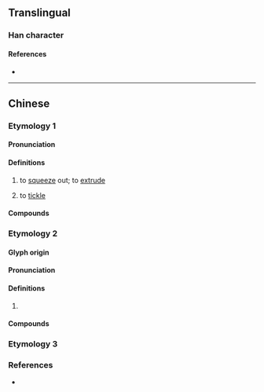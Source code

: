 {{character info/new}}
==Translingual==

===Han character===
{{Han char|rn=64|rad=手|as=15|sn=18|four=58027|canj=QHAL|ids=⿰扌節}}

====References====
* {{Han ref|kx=0461.030|dkj=12894|dj=0810.110|hdz=31981.020|uh=64F3|ud=25843|bh=E9AD|bd=59821}}

----

==Chinese==

===Etymology 1===
{{zh-forms|alt=唧}}
{{zh-wp|yue}}

====Pronunciation====
{{zh-pron
|c=zit1
|cat=v
}}

====Definitions====
{{zh-hanzi}}

# {{lb|zh|Cantonese}} to [[squeeze]] out; to [[extrude]]
#: {{zh-x|擳 牙膏|to squeeze out toothpaste|C}}
# {{lb|zh|Cantonese}} to [[tickle]]

====Compounds====
{{zh-der|怕擳|擳人|擳都唔笑|擳牙膏}}

===Etymology 2===
{{zh-forms}}

====Glyph origin====
{{Han etym}}

====Pronunciation====
{{zh-pron
|m=zhì
|c=zit3
|mc=y
|oc=y
|cat=
}}

====Definitions====
{{zh-hanzi}}

# {{rfdef|zh}}

====Compounds====
{{zh-der|挃擳}}

===Etymology 3===
{{zh-forms|alt=幯}}

{{zh-see|幯}}

===References===
* {{R:yue:mfccd}}